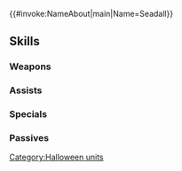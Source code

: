 {{#invoke:NameAbout|main|Name=Seadall}}{{HeroPage Tabs}}
{{Hero Infobox
|Name=Seadall
|Title=Misfortune-Teller
|WeaponType=Red Tome
|MoveType=Infantry
|Origin=Fire Emblem Engage
|Gender=Male
|actorEN=Griffin Puatu
|actorJP=阪本奨悟
|artist=kiyu
|artist-extra=Trys Inc.
|additionDate=October 3, 2023
|releaseDate=October 5, 2023
|cv1=14
|cv2=600400
|TagID=ハロセアダス
|InternalID=1006
|Properties=special,refresher,hat,tiara
|description=A dancer from Solm, and a skilled fortune-teller. He's maintaining his disciplined diet even with all the many sweets around the harvest festival. Appears in Fire Emblem Engage.
}}
{{Stats Page
|Lv1HP=18|Lv1ATK=5|Lv1SPD=11|Lv1DEF=4|Lv1RES=6
|GRHP=50|GRATK=80|GRSPD=80|GRDEF=40|GRRES=45
}}
==Skills==
===Weapons===
{{Weapons Table
|weapon1=Fire
|weapon1Default=1
|weapon1Unlock=1
|weapon2=Elfire
|weapon2Default=2
|weapon2Unlock=2
|weapon3=Pumpkin Stem
|weapon3Default=3
|weapon3Unlock=3
|weapon4=Pumpkin Stem+
|weapon4Default=5
|weapon4Unlock=5
}}
===Assists===
{{Assists Table
|assist1=Dance
|assist1Default=4
|assist1Unlock=3
}}
===Specials===
{{Specials Table}}
===Passives===
{{Passives Table
|passiveA1=Atk/Res Finish 1
|passiveA2=Atk/Res Finish 2
|passiveA3=Atk/Res Finish 3
|passiveA1Unlock=1
|passiveA2Unlock=2
|passiveA3Unlock=4
|passiveC1=Inf. Null Follow 1
|passiveC2=Inf. Null Follow 2
|passiveC3=Inf. Null Follow 3
|passiveC1Unlock=3
|passiveC2Unlock=4
|passiveC3Unlock=5
}}
{{Heroes Navbox}}
[[Category:Halloween units]]